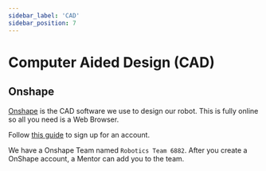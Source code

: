 ```yaml
---
sidebar_label: 'CAD'
sidebar_position: 7
---
```


# Computer Aided Design (CAD)

## Onshape

[Onshape](https://onshape.com) is the CAD software we use to design our robot. This is fully online so all you need is a Web Browser. 

Follow [this guide](https://onshape4frc.com/getting-started) to sign up for an account. 

We have a Onshape Team named `Robotics Team 6882`. After you create a OnShape account, a Mentor can add you to the team. 






